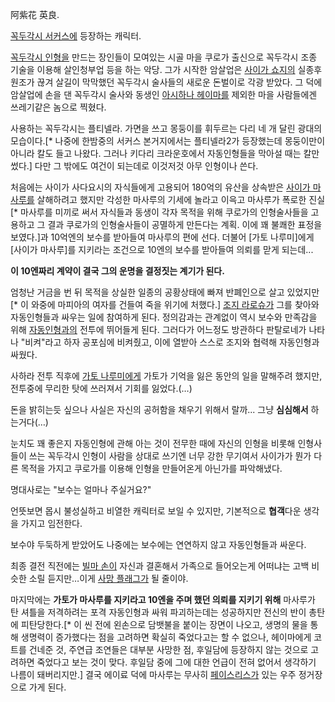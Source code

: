 阿紫花 英良.

[[꼭두각시 서커스]]에 등장하는 캐릭터.

[[꼭두각시 인형]]을 만드는 장인들이 모여있는 시골 마을 쿠로가 출신으로 꼭두각시 조종 기술을 이용해 살인청부업 등을 하는 악당. 그가 시작한 암살업은 [[사이가 쇼지]]의 실종후 원조가 끊겨 살길이 막막했던 꼭두각시 술사들의 새로운 돈벌이로 각광 받았다. 그 덕에 암살업에 손을 댄 꼭두각시 술사와 동생인 [[아시하나 헤이마]]를 제외한 마을 사람들에겐 쓰레기같은 놈으로 찍혔다.

사용하는 꼭두각시는 플티넬라. 가면을 쓰고 몽둥이를 휘두르는 다리 네 개 달린 광대의 모습이다.[* 나중에 한밤중의 서커스 본거지에서는 플티넬라2가 등장했는데 몽둥이만이 아니라 칼도 들고 나왔다. 그러나 키다리 크라운호에서 자동인형들을 막아설 때는 칼만 썼다.] 다만 그 밖에도 여건이 되는데로 이것저것 아무 인형이나 쓴다.

처음에는 사이가 사다요시의 자식들에게 고용되어 180억의 유산을 상속받은 [[사이가 마사루]]를 살해하려고 했지만 각성한 마사루의 기세에 놀라고 이윽고 마사루가 폭로한 진실[* 마사루를 미끼로 써서 자식들과 동생이 각자 목적을 위해 쿠로가의 인형술사들을 고용하고 그 결과 쿠로가의 인형술사들이 공멸하게 만든다는 계획. 이에 꽤 불쾌한 표정을 보였다.]과 10억엔의 보수를 받아들여 마사루의 편에 선다. 더불어 [가토 나루미]에게 [사이가 마사루]를 지키라는 조건으로 10엔의 보수를 받아들여 의뢰를 맏게 되는데...

'''이 10엔짜리 계약이 결국 그의 운명을 결정짓는 계기가 된다.'''

엄청난 거금을 번 뒤 목적을 상실한 일종의 공황상태에 빠져 반폐인으로 살고 있었지만[* 이 와중에 마피아의 여자를 건들여 죽을 위기에 처했다.] [[조지 라로슈]]가 그를 찾아와 자동인형들과 싸우는 일에 참여하게 된다. 정의감과는 관계없이 역시 보수와 만족감을 위해 [[자동인형]]과의 전투에 뛰어들게 된다. 그러다가 어느정도 방관하다 판탈로네가 나타나 "비켜"라고 하자 공포심에 비켜줬고, 이에 열받아 스스로 조지와 협력해 자동인형과싸웠다.

사하라 전투 직후에 [[가토 나루미]]에게 가토가 기억을 잃은 동안의 일을 말해주려 했지만, 전투중에 무리한 탓에 쓰러져서 기회를 잃었다.(…)

돈을 밝히는듯 싶으나 사실은 자신의 공허함을 채우기 위해서 랄까... 그냥 '''심심해서''' 하는거다(…)

눈치도 꽤 좋은지 자동인형에 관해 아는 것이 전무한 때에 자신의 인형을 비롯해 인형사들이 쓰는 꼭두각시 인형이 사람을 상대로 쓰기엔 너무 강한 무기여서 사이가가 뭔가 다른 목적을 가지고 쿠로가를 이용해 인형을 만들어온게 아닌가를 파악해냈다.

명대사로는 "보수는 얼마나 주실거요?"

언뜻보면 몹시 불성실하고 비열한 캐릭터로 보일 수 있지만, 기본적으로 '''협객'''다운 생각을 가지고 임전한다.

보수야 두둑하게 받았어도 나중에는 보수에는 연연하지 않고 자동인형들과 싸운다.

최종 결전 직전에는 [[빌마 손]]이 자신과 결혼해서 가족으로 들어오는게 어떠냐는 고백 비슷한 소릴 듣지만…이게 [[사망 플래그]]가 될 줄이야.

마지막에는 '''가토가 마사루를 지키라고 10엔을 주며 했던 의뢰를 지키기 위해''' 마사루가 탄 셔틀을 저격하려는 포격 자동인형과 싸워 파괴하는데는 성공하지만 전신의 반이 총탄에 피탄당한다.[* 이 씬 전에 왼손으로 담뱃불을 붙이는 장면이 나오고, 생명의 물을 통해 생명력이 증가했다는 점을 고려하면 확실히 죽었다고는 할 수 없으나, 헤이마에게 코트를 건네준 것, 주연급 조연들은 대부분 사망한 점, 후일담에 등장하지 않는 것으로 고려하면 죽었다고 보는 것이 맞다. 후일담 중에 그에 대한 언급이 전혀 없어서 생각하기 나름이 돼버리지만.] 결국 에이료 덕에 마사루는 무사히 [[페이스리스]]가 있는 우주 정거장으로 가게 된다.
